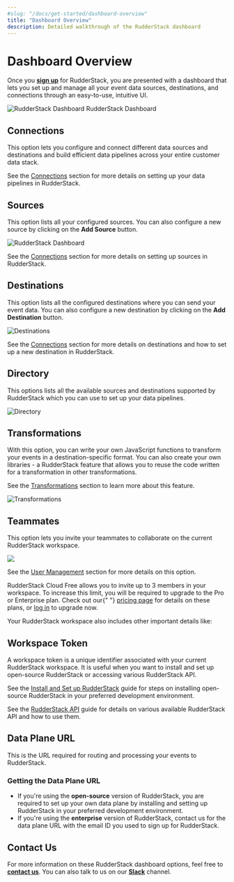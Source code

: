 ```yaml
---
#slug: "/docs/get-started/dashboard-overview"
title: "Dashboard Overview"
description: Detailed walkthrough of the RudderStack dashboard
---
```


# Dashboard Overview

Once you [**sign up**](https://app.rudderlabs.com/signup?type=freetrial) for RudderStack, you are presented with a dashboard that lets you set up and manage all your event data sources, destinations, and connections through an easy-to-use, intuitive UI.

<!-- <img src="../../../images/assets/1 (18).png" /><span class="imageTitle">RudderStack Dashboard</span>-->

<img src="../../../images/assets/1 (18).png" alt="RudderStack Dashboard" />
<span class="imageTitle">RudderStack Dashboard</span>

## Connections

This option lets you configure and connect different data sources and destinations and build efficient data pipelines across your entire customer data stack.

<div class="infoBlock">

  See the <a href="../../connections/">Connections</a> section for more details
  on setting up your data pipelines in RudderStack.
</div>

## Sources

This option lists all your configured sources. You can also configure a new source by clicking on the **Add Source** button.

<!-- <img src="../../../images/assets/2 (24).png" /> -->

<img src="../../../images/assets/2 (24).png" alt="RudderStack Dashboard" />

<div class="infoBlock">

  See the <a href="../../connections/">Connections</a> section for more details
  on setting up sources in RudderStack.
</div>

## Destinations

This option lists all the configured destinations where you can send your event data. You can also configure a new destination by clicking on the **Add Destination** button.

<!-- <img src="../../../images/assets/3 (21).png" />-->

<img src="../../../images/assets/3 (21).png" alt="Destinations" />

<div class="infoBlock">

See the <a href="../../connections/">Connections</a> section for more details on destinations and how to set up a new destination in RudderStack.

</div>

## Directory

This options lists all the available sources and destinations supported by RudderStack which you can use to set up your data pipelines.

<!-- <img src="../../../images/assets/4 (21).png" />-->

<img src="../../../images/assets/4 (1).png" alt="Directory" />

## Transformations

With this option, you can write your own JavaScript functions to transform your events in a destination-specific format. You can also create your own libraries - a RudderStack feature that allows you to reuse the code written for a transformation in other transformations.

<div class="infoBlock">

See the <a href="../../adding-a-new-user-transformation-in-rudderstack/">Transformations</a> section to learn more about this feature.

</div>

<!-- <img src="../../../images/assets/5 (21).png" />-->

<img src="../../../images/assets/5 (1).png" alt="Transformations" />

## Teammates

This option lets you invite your teammates to collaborate on the current RudderStack workspace.

<!-- <img src="../../../images/assets/7 (14).png" />-->

<img src="../../../images/assets/7 (14).png" />

<div class="infoBlock">

See the <a href="./user-management">User Management</a> section for more details on this option.

</div>

<div class="successBlock">

  RudderStack Cloud Free allows you to invite up to 3 members in your workspace.
  To increase this limit, you will be required to upgrade to the Pro or
  Enterprise plan. Check out our{" "}
  <a href="https://rudderstack.com/pricing/">pricing page</a> for details on
  these plans, or
  <a href="http://app.rudderstack.com/upgrade">log in</a> to upgrade now.
</div>

Your RudderStack workspace also includes other important details like:

## Workspace Token

A workspace token is a unique identifier associated with your current RudderStack workspace. It is useful when you want to install and set up open-source RudderStack or accessing various RudderStack API.

<div class="infoBlock">

See the <a href="../installing-and-setting-up-rudderstack/">Install and Set up RudderStack</a> guide for steps on installing open-source RudderStack in your preferred development environment.

See the <a href="../../rudderstack-api">RudderStack API</a> guide for details on various available RudderStack API and how to use them.

</div>

## Data Plane URL

This is the URL required for routing and processing your events to RudderStack.

### **Getting the Data Plane URL**

- If you're using the **open-source** version of RudderStack, you are required to set up your own data plane by installing and setting up RudderStack in your preferred development environment.
- If you're using the **enterprise** version of RudderStack, contact us for the data plane URL with the email ID you used to sign up for RudderStack.

## Contact Us

For more information on these RudderStack dashboard options, feel free to [**contact us**](mailto:%20docs@rudderstack.com). You can also talk to us on our [**Slack**](https://rudderstack.com/join-rudderstack-slack-community) channel.
